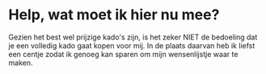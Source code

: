 # Help, wat moet ik hier nu mee?

Gezien het best wel prijzige kado's zijn, is het zeker NIET de bedoeling dat je een volledig kado gaat kopen voor mij. 
In de plaats daarvan heb ik liefst een centje zodat ik genoeg kan sparen om mijn wensenlijstje waar te maken.